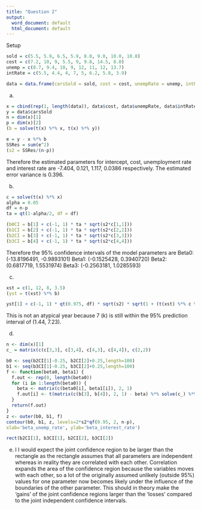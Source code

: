```yaml
---
title: "Question 2"
output:
  word_document: default
  html_document: default
---
```


Setup
```r
sold = c(5.5, 5.9, 6.5, 5.9, 8.0, 9.0, 10.0, 10.8)
cost = c(7.2, 10, 9, 5.5, 9, 9.8, 14.5, 8.0)
unemp = c(8.7, 9.4, 10, 9, 12, 11, 12, 13.7)
intRate = c(5.5, 4.4, 4, 7, 5, 6.2, 5.8, 3.9)

data = data.frame(carsSold = sold, cost = cost, unempRate = unemp, intRate = intRate)

```

a)
```r
x = cbind(rep(1, length(data)), data$cost, data$unempRate, data$intRate)
y = data$carsSold
n = dim(x)[1]
p = dim(x)[2]
(b = solve(t(x) %*% x, t(x) %*% y))

e = y - x %*% b
SSRes = sum(e^2)
(s2 = SSRes/(n-p))

```
Therefore the estimated parameters for intercept, cost, unemployment rate and interest rate are -7.404, 0.121, 1.117, 0.0386 respectively.
The estimated error variance is 0.396.


b)
```r
c = solve(t(x) %*% x)
alpha = 0.05
df = n-p
ta = qt(1-alpha/2, df = df)

(b0CI = b[1] + c(-1, 1) * ta * sqrt(s2*c[1,1]))
(b1CI = b[2] + c(-1, 1) * ta * sqrt(s2*c[2,2]))
(b2CI = b[3] + c(-1, 1) * ta * sqrt(s2*c[3,3]))
(b3CI = b[4] + c(-1, 1) * ta * sqrt(s2*c[4,4]))

```
Therefore the 95% confidence intervals of the model parameters are
Beta0: (-13.8196491, -0.9893101)
Beta1: (-0.1525428,  0.3940720)
Beta2: (0.6817719, 1.5531974)
Beta3: (-0.2563181,  1.0285593)

c)
```r
xst = c(1, 12, 8, 3.5)
(yst = t(xst) %*% b)

yst[1] + c(-1, 1) * qt(0.975, df) * sqrt(s2) * sqrt(1 + (t(xst) %*% c %*% xst)[1])

```
This is not an atypical year because 7 (k) is still within the 95% prediction interval of (1.44, 7.23).


d)
```r
n <- dim(x)[1]
c_ = matrix(c(c[3,3], c[3,4], c[4,3], c[4,4]), c(2,2))

b0 <- seq(b2CI[1]-0.25, b2CI[2]+0.25,length=100)
b1 <- seq(b3CI[1]-0.25, b3CI[2]+0.25,length=100)
f <- function(beta0, beta1) {
  f.out <- rep(0, length(beta0))
  for (i in 1:length(beta0)) {
    beta <- matrix(c(beta0[i], beta1[i]), 2, 1)
    f.out[i] <- t(matrix(c(b[3], b[4]), 2, 1) - beta) %*% solve(c_) %*% (matrix(c(b[3], b[4]), 2, 1) - beta)
  }
  return(f.out)
}
z <- outer(b0, b1, f)
contour(b0, b1, z, levels=2*s2*qf(0.95, 2, n-p),
xlab='beta_unemp_rate', ylab='beta_interest_rate')

rect(b2CI[1], b3CI[1], b2CI[2], b3CI[2])


```

e)
I
I would expect the joint confidence region to be larger than the rectangle as the rectangle assumes that all parameters are independent whereas in reality they are correlated with each other. Correlation expands the area of the confidence region because the variables moves with each other, so a lot of the originally assumed unlikely (outside 95%) values for one parameter now becomes likely under the influence of the boundaries of the other parameter. This should in theory make the 'gains' of the joint confidence regions larger than the 'losses' compared to the joint independent confidence intervals.

